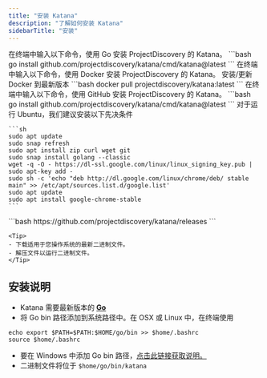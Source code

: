 ```yaml
---
title: "安装 Katana"
description: "了解如何安装 Katana"
sidebarTitle: "安装"
---
```

<Tabs>
  <Tab title="Go">
    <Note> 在终端中输入以下命令，使用 Go 安装 ProjectDiscovery 的 Katana。 </Note>
    ```bash
    go install github.com/projectdiscovery/katana/cmd/katana@latest
   ```
  </Tab>
  <Tab title="Docker">
  <Note> 在终端中输入以下命令，使用 Docker 安装 ProjectDiscovery 的 Katana。 </Note>
    安装/更新 Docker 到最新版本
    ```bash
   docker pull projectdiscovery/katana:latest
    ```
  </Tab>
    <Tab title="GitHub">
   <Note> 在终端中输入以下命令，使用 GitHub 安装 ProjectDiscovery 的 Katana。 </Note>
    ```bash
   go install github.com/projectdiscovery/katana/cmd/katana@latest
    ```
  </Tab>
    <Tab title="Ubuntu">
    对于运行 Ubuntu，我们建议安装以下先决条件

    ```sh
    sudo apt update
    sudo snap refresh
    sudo apt install zip curl wget git
    sudo snap install golang --classic
    wget -q -O - https://dl-ssl.google.com/linux/linux_signing_key.pub | sudo apt-key add - 
    sudo sh -c 'echo "deb http://dl.google.com/linux/chrome/deb/ stable main" >> /etc/apt/sources.list.d/google.list'
    sudo apt update 
    sudo apt install google-chrome-stable
    ```
  </Tab>
  <Tab title="Binary">
    ```bash
    https://github.com/projectdiscovery/katana/releases
    ```

    <Tip>
    - 下载适用于您操作系统的最新二进制文件。
    - 解压文件以运行二进制文件。
    </Tip>

  </Tab>
</Tabs>

## 安装说明
  - Katana 需要最新版本的 [**Go**](https://go.dev/doc/install)
  - 将 Go bin 路径添加到系统路径中。在 OSX 或 Linux 中，在终端使用
  
  ```
  echo export $PATH=$PATH:$HOME/go/bin >> $home/.bashrc
  source $home/.bashrc
  ```
  - 要在 Windows 中添加 Go bin 路径，[点击此链接获取说明。](https://www.architectryan.com/2018/03/17/add-to-the-path-on-windows-10/)
  - 二进制文件将位于 `$home/go/bin/katana`  
